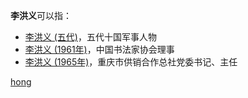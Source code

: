 '''李洪义'''可以指：
* [[李洪义_(五代)|李洪义 (五代)]]，五代十国军事人物
* [[李洪义_(1961年)|李洪义 (1961年)]]，中国书法家协会理事
* [[李洪义_(1965年)|李洪义 (1965年)]]，重庆市供销合作总社党委书记、主任

{{disambig}}

[[Category:三字李姓人名消歧义|hong]]